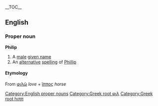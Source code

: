 {{wikipedia}}
__TOC__
==English==
===Proper noun===
[[Category:English proper nouns]]
'''Philip'''
#A [[male]] [[given name]]
#An [[alternative]] [[spelling]] of [[Phillip]]
====Etymology====
From {{Gr.}} [[φιλῶ]] ''love'' + [[ἵππος]] ''horse''

[[Category:Greek root φιλ]]
[[Category:Greek root hιππ]]